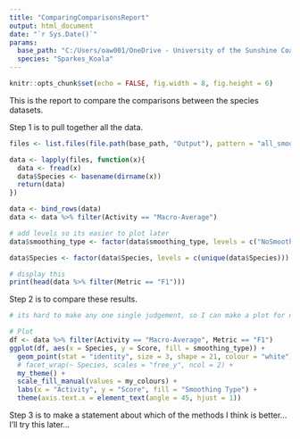 ```yaml
---
title: "ComparingComparisonsReport"
output: html_document
date: "`r Sys.Date()`"
params:
  base_path: "C:/Users/oaw001/OneDrive - University of the Sunshine Coast/PostProcessing"
  species: "Sparkes_Koala"
---
```


```r
knitr::opts_chunk$set(echo = FALSE, fig.width = 8, fig.height = 6)
```

This is the report to compare the comparisons between the species datasets.

Step 1 is to pull together all the data.
```r
files <- list.files(file.path(base_path, "Output"), pattern = "all_smoothed_metrics.csv", full.names = TRUE, recursive = TRUE)

data <- lapply(files, function(x){
  data <- fread(x)
  data$Species <- basename(dirname(x))
  return(data)
})

data <- bind_rows(data)
data <- data %>% filter(Activity == "Macro-Average")

# add levels so its easier to plot later
data$smoothing_type <- factor(data$smoothing_type, levels = c("NoSmoothing", "ModeSmoothing", "DurationSmoothing", "ConfusionSmoothing", "TransitionSmoothing", "HMMSmoothing", "BayesianSmoothing", "LSTMSmoothing"))

data$Species <- factor(data$Species, levels = c(unique(data$Species)))

```
```r
# display this
print(head(data %>% filter(Metric == "F1")))
```

Step 2 is to compare these results. 
```r
# its hard to make any one single judgement, so I can make a plot for now

# Plot
df <- data %>% filter(Activity == "Macro-Average", Metric == "F1")
ggplot(df, aes(x = Species, y = Score, fill = smoothing_type)) +
  geom_point(stat = "identity", size = 3, shape = 21, colour = "white") +
  # facet_wrap(~ Species, scales = "free_y", ncol = 2) +
  my_theme() +
  scale_fill_manual(values = my_colours) +
  labs(x = "Activity", y = "Score", fill = "Smoothing Type") +
  theme(axis.text.x = element_text(angle = 45, hjust = 1))

```

Step 3 is to make a statement about which of the methods I think is better... I'll try this later...

